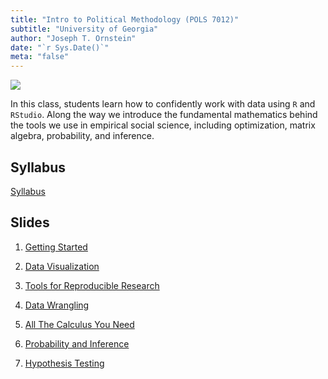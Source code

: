 ```yaml
---
title: "Intro to Political Methodology (POLS 7012)"
subtitle: "University of Georgia"
author: "Joseph T. Ornstein"
date: "`r Sys.Date()`"
meta: "false"
---
```


[![](syllabus/img/certainty.png)](https://xkcd.com/263/)

In this class, students learn how to confidently work with data using `R` and `RStudio`. Along the way we introduce the fundamental mathematics behind the tools we use in empirical social science, including optimization, matrix algebra, probability, and inference. 

## Syllabus

[Syllabus](syllabus/POLS-7012-syllabus.pdf)

## Slides

1. [Getting Started](slides/01-Getting-Started/01-Getting-Started.html)

2. [Data Visualization](slides/02-Data-Visualization/02-Data-Visualization.html)

3. [Tools for Reproducible Research](slides/03-Tools-for-Reproducible-Research/03-Tools-for-Reproducible-Research.html)

4. [Data Wrangling](https://github.com/joeornstein/POLS7012-Data-Wrangling)

5. [All The Calculus You Need](slides/06-Calculus/06-Calculus.html)

6. [Probability and Inference](slides/07-Probability/07-Probability.html)

7. [Hypothesis Testing](slides/07-Probability/08-Hypothesis-Testing.html)